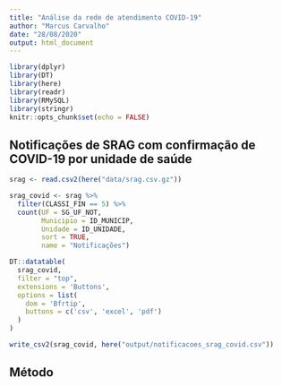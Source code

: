 ```yaml
---
title: "Análise da rede de atendimento COVID-19"
author: "Marcus Carvalho"
date: "28/08/2020"
output: html_document
---
```


```r
library(dplyr)
library(DT)
library(here)
library(readr)
library(RMySQL)
library(stringr)
knitr::opts_chunk$set(echo = FALSE)
```

## Notificações de SRAG com confirmação de COVID-19 por unidade de saúde

```r
srag <- read.csv2(here("data/srag.csv.gz"))

srag_covid <- srag %>%
  filter(CLASSI_FIN == 5) %>%
  count(UF = SG_UF_NOT,
        Municipio = ID_MUNICIP,
        Unidade = ID_UNIDADE,
        sort = TRUE,
        name = "Notificações")

DT::datatable(
  srag_covid,
  filter = "top",
  extensions = 'Buttons',
  options = list(
    dom = 'Bfrtip',
    buttons = c('csv', 'excel', 'pdf')
  )
)

write_csv2(srag_covid, here("output/notificacoes_srag_covid.csv"))
```
## Método



